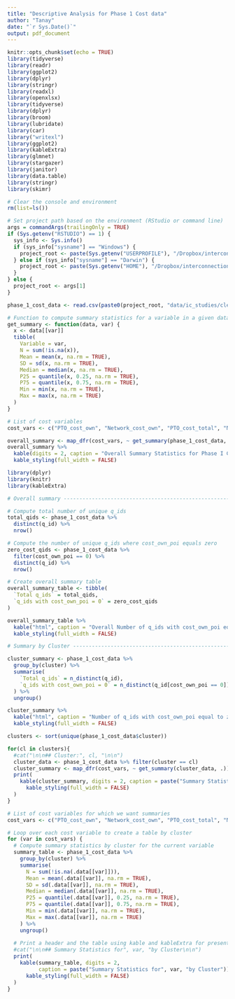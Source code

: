 ```yaml
---
title: "Descriptive Analysis for Phase 1 Cost data"
author: "Tanay"
date: "`r Sys.Date()`"
output: pdf_document
---
```


```r
knitr::opts_chunk$set(echo = TRUE)
library(tidyverse)
library(readr)
library(ggplot2)
library(dplyr)
library(stringr)
library(readxl)
library(openxlsx)
library(tidyverse)
library(dplyr)
library(broom)
library(lubridate)
library(car)
library("writexl")
library(ggplot2)
library(kableExtra)
library(glmnet)
library(stargazer)
library(janitor)
library(data.table)
library(stringr)
library(skimr)

# Clear the console and environment
rm(list=ls())

# Set project path based on the environment (RStudio or command line)
args = commandArgs(trailingOnly = TRUE)
if (Sys.getenv("RSTUDIO") == 1) {
  sys_info <- Sys.info()
  if (sys_info["sysname"] == "Windows") {
    project_root <- paste(Sys.getenv("USERPROFILE"), "/Dropbox/interconnections_data/", sep="")
  } else if (sys_info["sysname"] == "Darwin") {
    project_root <- paste(Sys.getenv("HOME"), "/Dropbox/interconnections_data/", sep="")
  }
} else {
  project_root <- args[1]
}
```

 

 

```r
phase_1_cost_data <- read.csv(paste0(project_root, "data/ic_studies/clean/costs_phase_1_final_data.csv"))
```




```r
# Function to compute summary statistics for a variable in a given data frame
get_summary <- function(data, var) {
  x <- data[[var]]
  tibble(
    Variable = var,
    N = sum(!is.na(x)),
    Mean = mean(x, na.rm = TRUE),
    SD = sd(x, na.rm = TRUE),
    Median = median(x, na.rm = TRUE),
    P25 = quantile(x, 0.25, na.rm = TRUE),
    P75 = quantile(x, 0.75, na.rm = TRUE),
    Min = min(x, na.rm = TRUE),
    Max = max(x, na.rm = TRUE)
  )
}

# List of cost variables
cost_vars <- c("PTO_cost_own", "Network_cost_own", "PTO_cost_total", "Network_cost_total")

```


```r
overall_summary <- map_dfr(cost_vars, ~ get_summary(phase_1_cost_data, .))
overall_summary %>%
  kable(digits = 2, caption = "Overall Summary Statistics for Phase I Cost Variables") %>%
  kable_styling(full_width = FALSE)
```
```r
library(dplyr)
library(knitr)
library(kableExtra)

# Overall summary ------------------------------------------------------------

# Compute total number of unique q_ids
total_qids <- phase_1_cost_data %>% 
  distinct(q_id) %>% 
  nrow()

# Compute the number of unique q_ids where cost_own_poi equals zero
zero_cost_qids <- phase_1_cost_data %>% 
  filter(cost_own_poi == 0) %>% 
  distinct(q_id) %>% 
  nrow()

# Create overall summary table
overall_summary_table <- tibble(
  `Total q_ids` = total_qids,
  `q_ids with cost_own_poi = 0` = zero_cost_qids
)

overall_summary_table %>%
  kable("html", caption = "Overall Number of q_ids with cost_own_poi equal to zero") %>%
  kable_styling(full_width = FALSE)

# Summary by Cluster -----------------------------------------------------------

cluster_summary <- phase_1_cost_data %>%
  group_by(cluster) %>%
  summarise(
    `Total q_ids` = n_distinct(q_id),
    `q_ids with cost_own_poi = 0` = n_distinct(q_id[cost_own_poi == 0])
  ) %>%
  ungroup()

cluster_summary %>%
  kable("html", caption = "Number of q_ids with cost_own_poi equal to zero by Cluster") %>%
  kable_styling(full_width = FALSE)

```




```r
clusters <- sort(unique(phase_1_cost_data$cluster))

for(cl in clusters){
  #cat("\n\n## Cluster:", cl, "\n\n")
  cluster_data <- phase_1_cost_data %>% filter(cluster == cl)
  cluster_summary <- map_dfr(cost_vars, ~ get_summary(cluster_data, .))
  print(
    kable(cluster_summary, digits = 2, caption = paste("Summary Statistics for Cluster", cl)) %>%
      kable_styling(full_width = FALSE)
  )
}
```

```r
# List of cost variables for which we want summaries
cost_vars <- c("PTO_cost_own", "Network_cost_own", "PTO_cost_total", "Network_cost_total")

# Loop over each cost variable to create a table by cluster
for (var in cost_vars) {
  # Compute summary statistics by cluster for the current variable
  summary_table <- phase_1_cost_data %>%
    group_by(cluster) %>%
    summarise(
      N = sum(!is.na(.data[[var]])),
      Mean = mean(.data[[var]], na.rm = TRUE),
      SD = sd(.data[[var]], na.rm = TRUE),
      Median = median(.data[[var]], na.rm = TRUE),
      P25 = quantile(.data[[var]], 0.25, na.rm = TRUE),
      P75 = quantile(.data[[var]], 0.75, na.rm = TRUE),
      Min = min(.data[[var]], na.rm = TRUE),
      Max = max(.data[[var]], na.rm = TRUE)
    ) %>% 
    ungroup()
  
  # Print a header and the table using kable and kableExtra for presentation
  #cat("\n\n## Summary Statistics for", var, "by Cluster\n\n")
  print(
    kable(summary_table, digits = 2, 
          caption = paste("Summary Statistics for", var, "by Cluster")) %>%
      kable_styling(full_width = FALSE)
  )
}
```

 


 